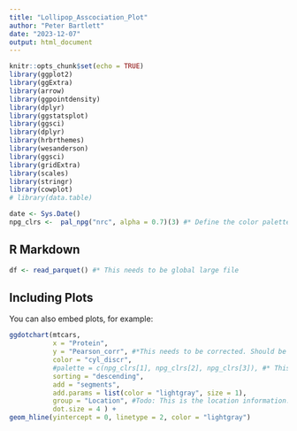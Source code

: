 ```yaml
---
title: "Lollipop_Asscociation_Plot"
author: "Peter Bartlett"
date: "2023-12-07"
output: html_document
---
```


```r
knitr::opts_chunk$set(echo = TRUE)
library(ggplot2)
library(ggExtra)
library(arrow)
library(ggpointdensity)
library(dplyr)
library(ggstatsplot)
library(ggsci)
library(dplyr)
library(hrbrthemes)
library(wesanderson)
library(ggsci)
library(gridExtra)
library(scales)
library(stringr)
library(cowplot)
# library(data.table)

date <- Sys.Date()
npg_clrs <-  pal_npg("nrc", alpha = 0.7)(3) #* Define the color palette. Using the npg with some transparency

```

## R Markdown

```r
df <- read_parquet() #* This needs to be global large file
```

## Including Plots

You can also embed plots, for example:

```r
ggdotchart(mtcars, 
           x = "Protein", 
           y = "Pearson_corr", #*This needs to be corrected. Should be changed to the maximum pearson LogAbund-regLoc
           color = "cyl_discr", 
           #palette = c(npg_clrs[1], npg_clrs[2], npg_clrs[3]), #* This should be changed to a larger pallete for all the options of location and not globally defined
           sorting = "descending", 
           add = "segments", 
           add.params = list(color = "lightgray", size = 1), 
           group = "Location", #Todo: This is the location information. Should update to call for a final locations rather than the untreated 
           dot.size = 4 ) + 
geom_hline(yintercept = 0, linetype = 2, color = "lightgray")
```
